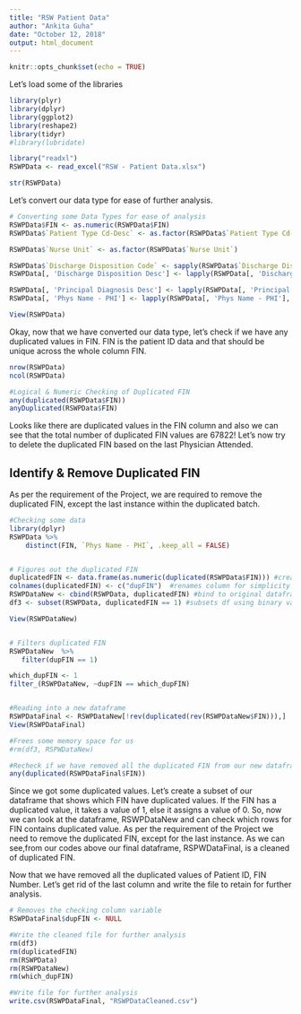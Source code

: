 ```yaml
---
title: "RSW Patient Data"
author: "Ankita Guha"
date: "October 12, 2018"
output: html_document
---
```



```r
knitr::opts_chunk$set(echo = TRUE)
```

Let's load some of the libraries

```r
library(plyr)
library(dplyr)
library(ggplot2)
library(reshape2)
library(tidyr)
#library(lubridate)
```


```r
library("readxl")
RSWPData <- read_excel("RSW - Patient Data.xlsx")

str(RSWPData)
```

Let's convert our data type for ease of further analysis.

```r

# Converting some Data Types for ease of analysis
RSWPData$FIN <- as.numeric(RSWPData$FIN)
RSWPData$`Patient Type Cd-Desc` <- as.factor(RSWPData$`Patient Type Cd-Desc`) #Else keep it in character format if not used for further analysis

RSWPData$`Nurse Unit` <- as.factor(RSWPData$`Nurse Unit`)

RSWPData$`Discharge Disposition Code` <- sapply(RSWPData$`Discharge Disposition Code`, as.numeric)
RSWPData[, 'Discharge Disposition Desc'] <- lapply(RSWPData[, 'Discharge Disposition Desc'], factor)

RSWPData[, 'Principal Diagnosis Desc'] <- lapply(RSWPData[, 'Principal Diagnosis Desc'], factor)
RSWPData[, 'Phys Name - PHI'] <- lapply(RSWPData[, 'Phys Name - PHI'], factor)

View(RSWPData)

```

Okay, now that we have converted our data type, let's check if we have any duplicated values in FIN. FIN is the patient ID data and that should be unique across the whole column FIN. 

```r
nrow(RSWPData)
ncol(RSWPData)

#Logical & Numeric Checking of Duplicated FIN 
any(duplicated(RSWPData$FIN))
anyDuplicated(RSWPData$FIN)

```

Looks like there are duplicated values in the FIN column and also we can see that the total number of duplicated FIN values are 67822! Let's now try to delete the duplicated FIN based on the last Physician Attended. 

## Identify & Remove Duplicated FIN
As per the requirement of the Project, we are required to remove the duplicated FIN, except the last instance within the duplicated batch.

```r
#Checking some data
library(dplyr)
RSWPData %>%
    distinct(FIN, `Phys Name - PHI`, .keep_all = FALSE)


# Figures out the duplicated FIN
duplicatedFIN <- data.frame(as.numeric(duplicated(RSWPData$FIN))) #creates df with binary var for duplicated FIN
colnames(duplicatedFIN) <- c("dupFIN")  #renames column for simplicity
RSWPDataNew <- cbind(RSWPData, duplicatedFIN) #bind to original dataframe RSWPData
df3 <- subset(RSWPData, duplicatedFIN == 1) #subsets df using binary var for duplicated

View(RSWPDataNew)


# Filters duplicated FIN
RSWPDataNew  %>%
   filter(dupFIN == 1)

which_dupFIN <- 1
filter_(RSWPDataNew, ~dupFIN == which_dupFIN)


#Reading into a new dataframe 
RSWPDataFinal <- RSWPDataNew[!rev(duplicated(rev(RSWPDataNew$FIN))),]
View(RSWPDataFinal)

#Frees some memory space for us
#rm(df3, RSPWDataNew)

#Recheck if we have removed all the duplicated FIN from our new dataframe
any(duplicated(RSWPDataFinal$FIN))

```

Since we got some duplicated values. Let's create a subset of our dataframe that shows which FIN have duplicated values. If the FIN has a duplicated value, it takes a value of 1, else it assigns a value of 0. So, now we can look at the dataframe, RSWPDataNew and can check which rows for FIN contains duplicated value. As per the requirement of the Project we need to remove the duplicated FIN, except for the last instance. As we can see,from our codes above our final dataframe, RSPWDataFinal, is a cleaned of duplicated FIN. 

Now that we have removed all the duplicated values of Patient ID, FIN Number. Let's get rid of the last column and write the file to retain for further analysis.
```r
# Removes the checking column variable
RSWPDataFinal$dupFIN <- NULL

#Write the cleaned file for further analysis
rm(df3)
rm(duplicatedFIN)
rm(RSWPData)
rm(RSWPDataNew)
rm(which_dupFIN)

#Write file for further analysis
write.csv(RSWPDataFinal, "RSWPDataCleaned.csv")
```

